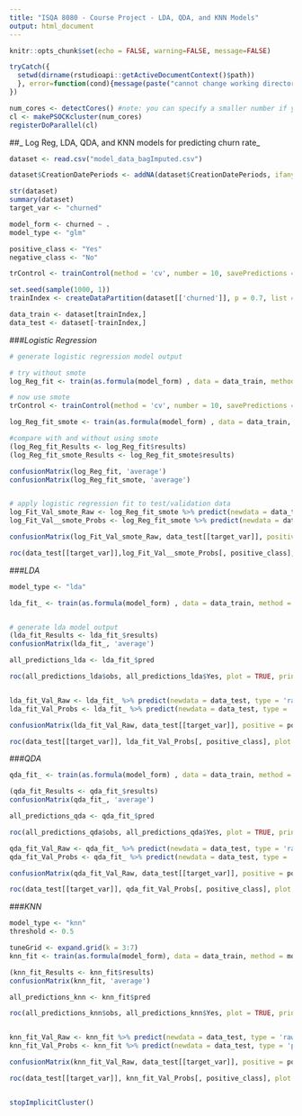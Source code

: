 ```yaml
---
title: "ISQA 8080 - Course Project - LDA, QDA, and KNN Models"
output: html_document
---
```


```r
knitr::opts_chunk$set(echo = FALSE, warning=FALSE, message=FALSE)

tryCatch({
  setwd(dirname(rstudioapi::getActiveDocumentContext()$path))
  }, error=function(cond){message(paste("cannot change working directory"))
})

num_cores <- detectCores() #note: you can specify a smaller number if you want
cl <- makePSOCKcluster(num_cores)
registerDoParallel(cl)

```

##_ Log Reg, LDA, QDA, and KNN models for predicting churn rate_

```r


dataset <- read.csv("model_data_bagImputed.csv")

dataset$CreationDatePeriods <- addNA(dataset$CreationDatePeriods, ifany = TRUE)

str(dataset)
summary(dataset)
target_var <- "churned"

model_form <- churned ~ .
model_type <- "glm"

positive_class <- "Yes"
negative_class <- "No"

trControl <- trainControl(method = 'cv', number = 10, savePredictions = TRUE, classProbs = TRUE, summaryFunction = twoClassSummary, sampling = 'smote')

set.seed(sample(1000, 1))
trainIndex <- createDataPartition(dataset[['churned']], p = 0.7, list = FALSE)

data_train <- dataset[trainIndex,]
data_test <- dataset[-trainIndex,]


```

###_Logistic Regression_


```r

# generate logistic regression model output

# try without smote
log_Reg_fit <- train(as.formula(model_form) , data = data_train, method = model_type, family = binomial, trControl = trControl, metric = 'ROC')

# now use smote
trControl <- trainControl(method = 'cv', number = 10, savePredictions = TRUE, classProbs = TRUE, summaryFunction = twoClassSummary, sampling = 'smote')

log_Reg_fit_smote <- train(as.formula(model_form) , data = data_train, method = model_type, family = binomial, trControl = trControl, metric = 'ROC')

#compare with and without using smote
(log_Reg_fit_Results <- log_Reg_fit$results)
(log_Reg_fit_smote_Results <- log_Reg_fit_smote$results)

confusionMatrix(log_Reg_fit, 'average')
confusionMatrix(log_Reg_fit_smote, 'average')


# apply logistic regression fit to test/validation data
log_Fit_Val_smote_Raw <- log_Reg_fit_smote %>% predict(newdata = data_test, type = 'raw')
log_Fit_Val__smote_Probs <- log_Reg_fit_smote %>% predict(newdata = data_test, type = 'prob')

confusionMatrix(log_Fit_Val_smote_Raw, data_test[[target_var]], positive = positive_class)

roc(data_test[[target_var]],log_Fit_Val__smote_Probs[, positive_class], plot = TRUE, print.auc = TRUE, legacy.axes = TRUE, levels = c(negative_class, positive_class))


```

###_LDA_

```r

model_type <- "lda"

lda_fit_ <- train(as.formula(model_form) , data = data_train, method = model_type, trControl = trControl, metric = 'ROC')


# generate lda model output
(lda_fit_Results <- lda_fit_$results)
confusionMatrix(lda_fit_, 'average')

all_predictions_lda <- lda_fit_$pred

roc(all_predictions_lda$obs, all_predictions_lda$Yes, plot = TRUE, print.auc = TRUE, legacy.axes = TRUE, levels = c(negative_class, positive_class))$auc


lda_fit_Val_Raw <- lda_fit_ %>% predict(newdata = data_test, type = 'raw')
lda_fit_Val_Probs <- lda_fit_ %>% predict(newdata = data_test, type = 'prob')

confusionMatrix(lda_fit_Val_Raw, data_test[[target_var]], positive = positive_class)

roc(data_test[[target_var]], lda_fit_Val_Probs[, positive_class], plot = TRUE, print.auc = TRUE, legacy.axes = TRUE, levels = c(negative_class, positive_class))

```

###_QDA_

```r

qda_fit_ <- train(as.formula(model_form) , data = data_train, method = model_type, trControl = trControl, metric = 'ROC')

(qda_fit_Results <- qda_fit_$results)
confusionMatrix(qda_fit_, 'average')

all_predictions_qda <- qda_fit_$pred

roc(all_predictions_qda$obs, all_predictions_qda$Yes, plot = TRUE, print.auc = TRUE, legacy.axes = TRUE, levels = c(negative_class, positive_class))$auc

qda_fit_Val_Raw <- qda_fit_ %>% predict(newdata = data_test, type = 'raw')
qda_fit_Val_Probs <- qda_fit_ %>% predict(newdata = data_test, type = 'prob')

confusionMatrix(qda_fit_Val_Raw, data_test[[target_var]], positive = positive_class)

roc(data_test[[target_var]], qda_fit_Val_Probs[, positive_class], plot = TRUE, print.auc = TRUE, legacy.axes = TRUE, levels = c(negative_class, positive_class))


```

###_KNN_

```r

model_type <- "knn"
threshold <- 0.5

tuneGrid <- expand.grid(k = 3:7)
knn_fit <- train(as.formula(model_form), data = data_train, method = model_type, trControl = trControl, metric = 'ROC', tuneGrid = tuneGrid)

(knn_fit_Results <- knn_fit$results)
confusionMatrix(knn_fit, 'average')

all_predictions_knn <- knn_fit$pred

roc(all_predictions_knn$obs, all_predictions_knn$Yes, plot = TRUE, print.auc = TRUE, legacy.axes = TRUE, levels = c(negative_class, positive_class))$auc


knn_fit_Val_Raw <- knn_fit %>% predict(newdata = data_test, type = 'raw')
knn_fit_Val_Probs <- knn_fit %>% predict(newdata = data_test, type = 'prob')

confusionMatrix(knn_fit_Val_Raw, data_test[[target_var]], positive = positive_class)

roc(data_test[[target_var]], knn_fit_Val_Probs[, positive_class], plot = TRUE, print.auc = TRUE, legacy.axes = TRUE, levels = c(negative_class, positive_class))



```


```r

stopImplicitCluster()

```

